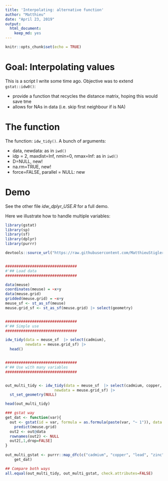 ```yaml
---
title: 'Interpolating: alternative function'
author: "Matthieu"
date: "April 23, 2019"
output:
  html_document:
    keep_md: yes
---
```


```r
knitr::opts_chunk$set(echo = TRUE)
```

# Goal: Interpolating values

This is a script I write some time ago. Objective was to extend `gstat::idw0()`:

- provide a function that recycles the distance matrix, hoping this would save tme
- allows for NAs in data (i.e. skip first neighbour if is NA)

# The function

The function: `idw_tidy()`. A bunch of arguments:

- data, newdata: as in `iwd()`
- idp = 2, maxdist=Inf, nmin=0, nmax=Inf: as in `iwd()`
- D=NULL, new!
- na.rm=TRUE, new!
- force=FALSE, parallel = NULL: new

# Demo

See the other file *idw_dplyr_USE.R* for a full demo.

Here we illustrate how to handle multiple variables:

```r
library(gstat)
library(sp)
library(sf)
library(dplyr)
library(purrr)

devtools::source_url("https://raw.githubusercontent.com/MatthieuStigler/Misc/master/spatial/inter_same_Dmat/idw_dplyr.R")


################################
#'## Load data
################################

data(meuse)
coordinates(meuse) = ~x+y
data(meuse.grid)
gridded(meuse.grid) = ~x+y
meuse_sf <- st_as_sf(meuse)
meuse.grid_sf <- st_as_sf(meuse.grid) |> select(geometry)


################################
#'## Simple use
################################

idw_tidy(data = meuse_sf  |> select(cadmium),
         newdata = meuse.grid_sf) |>
  head()


################################
#'## Use with many variables
################################


out_multi_tidy <- idw_tidy(data = meuse_sf  |> select(cadmium, copper, lead, zinc),
                      newdata = meuse.grid_sf) |>
  st_set_geometry(NULL)

head(out_multi_tidy)

### gstat way
get_dat <- function(var){
  out <- gstat(id = var, formula = as.formula(paste(var, "~ 1")), data = meuse) |> 
    predict(meuse.grid) 
  out2 <- out@data
  rownames(out2) <- NULL
  out2[,1,drop=FALSE]
}
  
out_multi_gstat <- purrr::map_dfc(c("cadmium", "copper", "lead", "zinc"),
    get_dat)

## Compare both ways
all.equal(out_multi_tidy, out_multi_gstat, check.attributes=FALSE)
```

